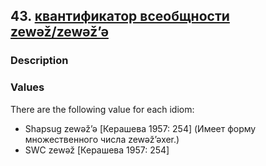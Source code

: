 ## 43. <a href =  'https://agricolamz.github.io/The_Circassian_Isoglosses_Database/43.html'>квантификатор всеобщности zewəž/zewəž'ə</a>
### Description



### Values
There are the following value for each idiom:

* Shapsug  zewəž'ə [Керашева 1957: 254] (Имеет форму множественного числа zewəž'əxer.)
* SWC  zewəž [Керашева 1957: 254] 

